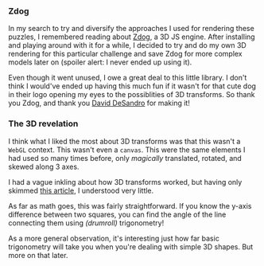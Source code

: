 ### Zdog

In my search to try and diversify the approaches I used for rendering these puzzles, I remembered reading about [Zdog](https://zzz.dog), a 3D JS engine. After installing and playing around with it for a while, I decided to try and do my own 3D rendering for this particular challenge and save Zdog for more complex models later on (spoiler alert: I never ended up using it).

Even though it went unused, I owe a great deal to this little library. I don't think I would've ended up having this much fun if it wasn't for that cute dog in their logo opening my eyes to the possiblities of 3D transforms. So thank you Zdog, and thank you [David DeSandro](https://desandro.com/) for making it!

### The 3D revelation

I think what I liked the most about 3D transforms was that this wasn't a `WebGL` context. This wasn't even a `canvas`. This were the same elements I had used so many times before, only _magically_ translated, rotated, and skewed along 3 axes.

I had a vague inkling about how 3D transforms worked, but having only skimmed [this article](https://css-tricks.com/css-in-3d-learning-to-think-in-cubes-instead-of-boxes/), I understood very little.

As far as math goes, this was fairly straightforward. If you know the y-axis difference between two squares, you can find the angle of the line connecting them using *(drumroll)* trigonometry!

As a more general observation, it's interesting just how far basic trigonometry will take you when you're dealing with simple 3D shapes. But more on that later.
